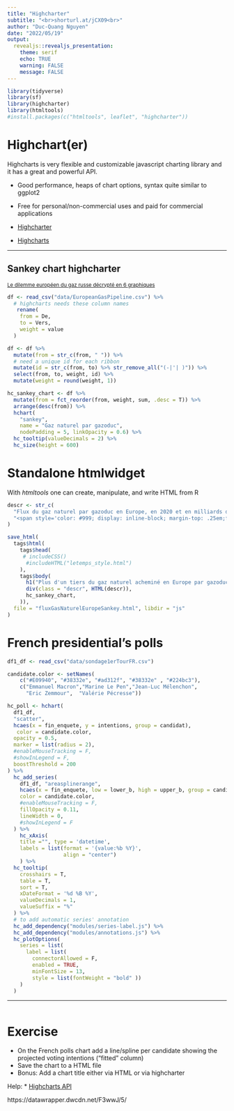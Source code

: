 ```yaml
---
title: "Highcharter"
subtitle: "<br>shorturl.at/jCX09<br>"
author: "Duc-Quang Nguyen"
date: "2022/05/19"
output: 
  revealjs::revealjs_presentation:
    theme: serif
    echo: TRUE
    warning: FALSE
    message: FALSE
---
```




```r
library(tidyverse)
library(sf)
library(highcharter)
library(htmltools)
#install.packages(c("htmltools", leaflet", "highcharter"))
```

# Highchart(er)

Highcharts is very flexible and customizable javascript charting library and it has a great and powerful API.
 
+  Good performance, heaps of chart options, syntax quite similar to ggplot2
-  Free for personal/non-commercial uses and paid for commercial applications
 
* [Highcharter](https://jkunst.com/highcharter/)
* [Highcharts](https://www.highcharts.com)


---

## Sankey chart highcharter

<small>
[Le dilemme européen du gaz russe décrypté en 6 graphiques](https://www.letemps.ch/economie/dilemme-europeen-gaz-russe-decrypte-6-graphiques)
</small>

```r
df <- read_csv("data/EuropeanGasPipeline.csv") %>% 
  # highcharts needs these column names
   rename(
    from = De,
    to = Vers,
    weight = value
  ) 

df <- df %>%  
  mutate(from = str_c(from, " ")) %>% 
  # need a unique id for each ribbon
  mutate(id = str_c(from, to) %>% str_remove_all("(-|'| )")) %>% 
  select(from, to, weight, id) %>% 
  mutate(weight = round(weight, 1))

hc_sankey_chart <- df %>% 
  mutate(from = fct_reorder(from, weight, sum, .desc = T)) %>% 
  arrange(desc(from)) %>% 
  hchart(
    "sankey", 
    name = "Gaz naturel par gazoduc",
    nodePadding = 5, linkOpacity = 0.6) %>% 
  hc_tooltip(valueDecimals = 2) %>% 
  hc_size(height = 600) 

```


# Standalone htmlwidget

With *htmltools* one can create, manipulate, and write HTML from R

```r

descr <- str_c(
  "Flux du gaz naturel par gazoduc en Europe, en 2020 et en milliards de mètres cubes<br>",
  "<span style='color: #999; display: inline-block; margin-top: .25em;font-size:0.8em'>◉ <i>Placer votre curseur/tapoter sur un ruban pour afficher davantage d'informations</i></span>"
) 

save_html(
  tags$html(
    tags$head(
     # includeCSS()
      #includeHTML("letemps_style.html")
    ),
    tags$body(
      h1("Plus d'un tiers du gaz naturel acheminé en Europe par gazoduc provient de Russie"),
      div(class = "descr", HTML(descr)),
      hc_sankey_chart,
    )),
  file = "fluxGasNaturelEuropeSankey.html", libdir = "js"
)

```


# French presidential's polls

```r
df1_df <- read_csv("data/sondage1erTourFR.csv")

candidate.color <- setNames(
    c("#E09940", "#38332e", "#ad312f", "#38332e" , "#224bc3"),
    c("Emmanuel Macron","Marine Le Pen","Jean-Luc Mélenchon", 
      "Eric Zemmour",  "Valérie Pécresse"))

hc_poll <- hchart(
  df1_df, 
  "scatter",
  hcaes(x = fin_enquete, y = intentions, group = candidat),
   color = candidate.color,
  opacity = 0.5,
  marker = list(radius = 2), 
  #enableMouseTracking = F,
  #showInLegend = F,
  boostThreshold = 200
) %>% 
  hc_add_series(
    df1_df, "areasplinerange",
    hcaes(x = fin_enquete, low = lower_b, high = upper_b, group = candidat),
    color = candidate.color,
    #enableMouseTracking = F, 
    fillOpacity = 0.11,
    lineWidth = 0, 
    #showInLegend = F
  ) %>% 
    hc_xAxis(
    title ="", type = 'datetime',
    labels = list(format = '{value:%b %Y}', 
                  align = "center")
    ) %>% 
  hc_tooltip(
    crosshairs = T,
    table = T,
    sort = T,
    xDateFormat = '%d %B %Y',
    valueDecimals = 1,
    valueSuffix = "%"
  ) %>% 
  # to add automatic series' annotation 
  hc_add_dependency("modules/series-label.js") %>% 
  hc_add_dependency("modules/annotations.js") %>% 
  hc_plotOptions(
    series = list(
      label = list(
        connectorAllowed = F,
        enabled = TRUE,
        minFontSize = 13, 
        style = list(fontWeight = "bold" ))
    )
  ) 


```

--- 


```r


```

# Exercise 

* On the French polls chart add a line/spline per candidate showing the projected voting intentions ("fitted" column)
* Save the chart to a HTML file
* Bonus: Add a chart title either via HTML or via highcharter

Help:
* [Highcharts API](https://www.highcharts.com/docs/chart-and-series-types/chart-types)


https://datawrapper.dwcdn.net/F3wwJ/5/


